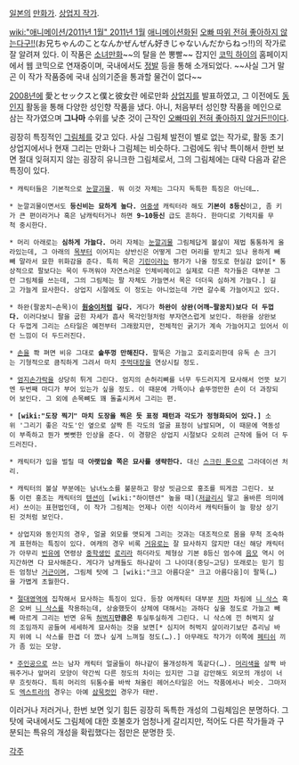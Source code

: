 [[일본]]의 [[만화가]]. [[상업지 작가]].

[[wiki:"애니메이션/2011년 1월" 2011년 1월]] [[애니메이션화]]된 [[오빠 따위 전혀 좋아하지 않는다구!!]](お兄ちゃんのことなんかぜんぜん好きじゃないんだからねっ!!)의 작가로 잘 알려져 있다. 이 작품은 [[소녀만화]]~~의 탈을 쓴 뽕빨~~ 잡지인 [[코믹 하이]]의 홈페이지에서 웹 코믹으로 연재중이며, 국내에서도 [[정발]] 등을 통해 소개되었다. ~~사실 그거 말곤 이 작가 작품중에 국내 심의기준을 통과할 물건이 없다~~

[[2008년]]에 愛とセックスと僕と彼女란 에로만화 [[상업지]]를 발표하였고, 그 이전에도 [[동인지]] 활동을 통해 다양한 성인향 작품을 냈다. 아니, 처음부터 성인향 작품을 메인으로 삼는 작가였으며 '''그나마''' 수위를 낮춘 것이 근작인 [[오빠따위 전혀 좋아하지 않거든!!]]이다.

굉장히 특징적인 [[그림체]]를 갖고 있다. 사실 그림체 발전이 별로 없는 작가로, 활동 초기 상업지에서나 현재 그리는 만화나 그림체는 비슷하다. 그럼에도 워낙 특이해서 한번 보면 절대 잊혀지지 않는 굉장히 유니크한 그림체로서, 그의 그림체에는 대략 다음과 같은 특징이 있다.

 * 캐릭터들은 기본적으로 [[눈깔괴물]]. 뭐 이것 자체는 그다지 독특한 특징은 아닌데….

 * 눈깔괴물이면서도 '''등신비는 묘하게 높다.''' [[여중생]] 캐릭터라 해도 '''기본이 8등신'''이고, 좀 키가 큰 편이라거나 혹은 남캐릭터거나 하면 '''9~10등신''' 급도 흔하다. 한마디로 기럭지를 무척 중시한다.

 * 머리 아래로는 '''심하게 가늘다.''' 머리 자체는 [[눈깔괴물]] 그림체답게 볼살이 제법 통통하게 올라있는데, 그 아래의 [[목]]부터 이어지는 상반신은 어떻게 그런 머리를 받치고 있나 용하게 빼빼 말라서 묘한 위화감을 준다. 특히 목은 [[기린]]이라는 평가가 나올 정도로 현실감 없이[* 통상적으로 팔보다는 목이 두꺼워야 자연스러운 인체비례이고 실제로 다른 작가들은 대부분 그런 그림체를 쓰는데, 그의 그림체는 팔 자체도 가늘면서 목은 더더욱 심하게 가늘다.] 길고 가늘게 묘사한다. 상업지 시절에도 이 정도는 아니었는데 가면 갈수록 가늘어지고 있다.

 * 하완(팔꿈치~손목)이 '''[[원숭이]]처럼 길다.''' 게다가 '''하완이 상완(어깨~팔꿈치)보다 더 두껍다.''' 이러다보니 팔을 굽힌 자세가 흡사 목각인형처럼 부자연스럽게 보인다. 하완을 상완보다 두껍게 그리는 스타일은 예전부터 그래왔지만, 전체적인 굵기가 계속 가늘어지고 있어서 이런 느낌이 더 두드러진다.

 * [[손]]을 쫙 펴면 비유 그대로 '''솥뚜껑 만해진다.''' 팔뚝은 가늘고 호리호리한데 유독 손 크기는 기형적으로 큼직하게 그려서 마치 [[주먹대장]]을 연상시킬 정도.

 * [[엄지손가락]]을 상당히 튀게 그린다. 엄지의 손허리뼈를 너무 두드러지게 묘사해서 언뜻 보기엔 두번째 마디가 부어 있는가 싶을 정도. 이 때문에 가뜩이나 솥뚜껑만한 손이 더 과장되어 보인다. 그 외에 손목뼈도 꽤 돌출시켜서 그리는 편.

 * '''[wiki:"도장 찍기" 마치 도장을 찍은 듯 표정 패턴과 각도가 정형화되어 있다.]''' 소위 '그리기 좋은 각도'인 옆으로 살짝 튼 각도의 얼굴 표정이 남발되며, 이 때문에 역동성이 부족하고 뭔가 뻣뻣한 인상을 준다. 이 경향은 상업지 시절보다 오히려 근작에 들어 더 두드러진다.

 * 캐릭터가 입을 벌릴 때 '''아랫입술 쪽은 묘사를 생략한다.''' 대신 [[스크린 톤]]으로 그라데이션 처리.

 * 캐릭터의 볼살 부분에는 남녀노소를 불문하고 항상 빗금으로 홍조를 띄게끔 그린다. 보통 이런 홍조는 캐릭터의 [[텐션]]이 [wiki:"하이텐션" 높을 때]([[저글리시]] 말고 올바른 의미에서) 쓰이는 표현법인데, 이 작가 그림체는 언제나 이런 식이라서 캐릭터들이 늘 항상 상기된 것처럼 보인다.

 * 상업지와 동인지의 경우, 얼굴 외모를 앳되게 그리는 것과는 대조적으로 몸을 무척 조숙하게 표현하는 특징이 있다. 여캐의 경우 비록 [[거유]]로는 잘 묘사하지 않지만 대신 해당 캐릭터가 아무리 [[빈유]]에 연령상 [[중학생]]인 [[로리]]라 하더라도 체형상 기본 8등신 엄수에 [[음모]] 역시 어지간하면 다 묘사해준다. 게다가 남캐들도 하나같이 그 나이대(중딩~고딩) 또래로는 믿기 힘든 엄청난 [[거근]]이며, 그림체 탓에 그 [wiki:"크고 아름다운" 크고 아름다움]이 팔뚝(…)을 가볍게 초월한다.

 * [[절대영역]]에 집착해서 묘사하는 특징이 있다. 등장 여캐릭터 대부분 [[치마]] 차림에 [[니 삭스]] 혹은 오버 [[니 삭스]]를 착용하는데, 상술했듯이 상체에 대해서는 과하다 싶을 정도로 가늘고 빼빼 마르게 그리는 반면 유독 [[허벅지]]'''만큼은''' 투실투실하게 그린다. 니 삭스에 낀 허벅지 살의 조임까지 공들여 세세하게 묘사하는 것을 보면[* 심지어 허벅지 살이라기보단 츄리닝 바지 위에 니 삭스를 한겹 더 꼈나 싶게 느껴질 정도(…).] 아무래도 작가가 이쪽에 [[페티쉬]] 끼가 좀 있는 모양.

 * [[주인공]]으로 쓰는 남자 캐릭터 얼굴들이 하나같이 몰개성하게 똑같다(…). [[머리색]]을 살짝 바꿔주거나 앞머리 모양이 약간씩 다른 정도의 차이는 있지만 그걸 감안해도 외모의 개성이 너무 흐릿하다. 특히 머리의 뒤통수를 바싹 쳐올린 헤어스타일은 어느 작품에서나 비슷. 그마저도 [[엑스트라]]의 경우는 아예 [[삼묵컷]]인 경우가 태반.

이러거나 저러거나, 한번 보면 잊기 힘든 굉장히 독특한 개성의 그림체임은 분명하다. 그 탓에 국내에서도 그림체에 대한 호불호가 엄청나게 갈리지만, 적어도 다른 작가들과 구분되는 특유의 개성을 확립했다는 점만은 분명한 듯.


[[각주]]
